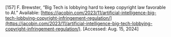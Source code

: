 \[157\]	F. Brewster, “Big Tech is lobbying hard to keep copyright law favorable to AI.” Available: [https://jacobin.com/2023/11/artificial-intelligence-big-tech-lobbying-copyright-infringement-regulation/](https://jacobin.com/2023/11/artificial-intelligence-big-tech-lobbying-copyright-infringement-regulation/). \[Accessed: Aug. 15, 2024\]